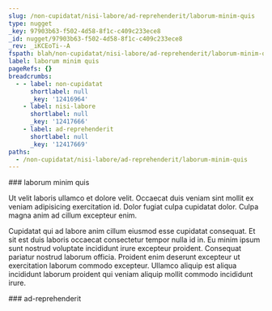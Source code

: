 ```yaml
---
slug: /non-cupidatat/nisi-labore/ad-reprehenderit/laborum-minim-quis
type: nugget
_key: 97903b63-f502-4d58-8f1c-c409c233ece8
_id: nugget/97903b63-f502-4d58-8f1c-c409c233ece8
_rev: _iKCEoTi--A
fspath: blah/non-cupidatat/nisi-labore/ad-reprehenderit/laborum-minim-quis.md
label: laborum minim quis
pageRefs: {}
breadcrumbs:
  - - label: non-cupidatat
      shortlabel: null
      _key: '12416964'
    - label: nisi-labore
      shortlabel: null
      _key: '12417666'
    - label: ad-reprehenderit
      shortlabel: null
      _key: '12417669'
paths:
  - /non-cupidatat/nisi-labore/ad-reprehenderit/laborum-minim-quis
---
```


<NuggetArea>
<Nugget slug="/non-cupidatat/nisi-labore/ad-reprehenderit/laborum-minim-quis" type="nugget" _key="97903b63-f502-4d58-8f1c-c409c233ece8" _id="nugget/97903b63-f502-4d58-8f1c-c409c233ece8" _rev="_iKCEoTi--A" fspath="blah/non-cupidatat/nisi-labore/ad-reprehenderit/laborum-minim-quis.md" label="laborum minim quis" paths="/non-cupidatat/nisi-labore/ad-reprehenderit/laborum-minim-quis">
<NuggetBody>
### laborum minim quis

Ut velit laboris ullamco et dolore velit. Occaecat duis veniam sint mollit ex veniam adipisicing exercitation id. Dolor fugiat culpa cupidatat dolor. Culpa magna anim ad cillum excepteur enim.

Cupidatat qui ad labore anim cillum eiusmod esse cupidatat consequat. Et sit est duis laboris occaecat consectetur tempor nulla id in. Eu minim ipsum sunt nostrud voluptate incididunt irure excepteur proident. Consequat pariatur nostrud laborum officia. Proident enim deserunt excepteur ut exercitation laborum commodo excepteur. Ullamco aliquip est aliqua incididunt laborum proident qui veniam aliquip mollit commodo incididunt irure.

</NuggetBody>
<Breadcrumbs>
<Crumbs>
<Crumb _key="12416964" label="non-cupidatat" /><Crumb _key="12417666" label="nisi-labore" /><Crumb _key="12417669" label="ad-reprehenderit" />
</Crumbs>
</Breadcrumbs>
</Nugget>

<NuggetsInbound>
</NuggetsInbound>
<NuggetsOutbound>
</NuggetsOutbound>
</NuggetArea>
<PassagesInbound>
<Passage direction="inbound" type="passage" _key="12417669" _id="passage/12417669" _rev="_iKCEoTe--_" label="ad-reprehenderit" passage="ad-reprehenderit" fspath="blah/non-cupidatat/nisi-labore/ad-reprehenderit" paths="/non-cupidatat/nisi-labore/ad-reprehenderit" slug="/non-cupidatat/nisi-labore/ad-reprehenderit">
<NuggetBody>
### ad-reprehenderit

</NuggetBody>
<Breadcrumbs>
<Crumbs>
<Crumb _key="12416964" label="non-cupidatat" /><Crumb _key="12417666" label="nisi-labore" />
</Crumbs>
</Breadcrumbs>
</Passage>

</PassagesInbound>
<PassagesOutbound>
</PassagesOutbound>